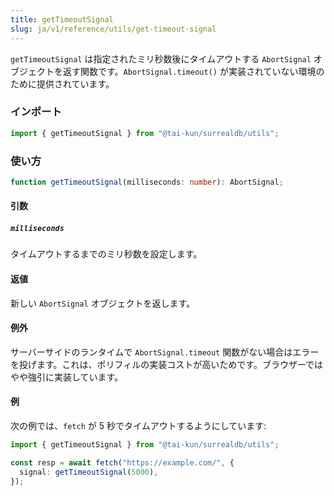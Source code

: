 ```yaml
---
title: getTimeoutSignal
slug: ja/v1/reference/utils/get-timeout-signal
---
```


`getTimeoutSignal` は指定されたミリ秒数後にタイムアウトする `AbortSignal` オブジェクトを返す関数です。`AbortSignal.timeout()` が実装されていない環境のために提供されています。

### インポート

```ts
import { getTimeoutSignal } from "@tai-kun/surrealdb/utils";
```

### 使い方

```ts
function getTimeoutSignal(milliseconds: number): AbortSignal;
```

#### 引数

##### `milliseconds`

タイムアウトするまでのミリ秒数を設定します。

#### 返値

新しい `AbortSignal` オブジェクトを返します。

#### 例外

サーバーサイドのランタイムで `AbortSignal.timeout` 関数がない場合はエラーを投げます。これは、ポリフィルの実装コストが高いためです。ブラウザーではやや強引に実装しています。

#### 例

次の例では、`fetch` が 5 秒でタイムアウトするようにしています:

```ts
import { getTimeoutSignal } from "@tai-kun/surrealdb/utils";

const resp = await fetch("https://example.com/", {
  signal: getTimeoutSignal(5000),
});
```
